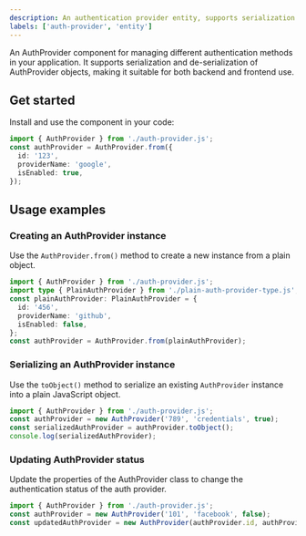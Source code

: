 ```yaml
---
description: An authentication provider entity, supports serialization and de-serialization of authentication provider objects.
labels: ['auth-provider', 'entity']
---
```


An AuthProvider component for managing different authentication methods in your application. It supports serialization and de-serialization of AuthProvider objects, making it suitable for both backend and frontend use.

## Get started

Install and use the component in your code:

```ts
import { AuthProvider } from './auth-provider.js';
const authProvider = AuthProvider.from({
  id: '123',
  providerName: 'google',
  isEnabled: true,
});
```

## Usage examples

### Creating an AuthProvider instance

Use the `AuthProvider.from()` method to create a new instance from a plain object.

```ts
import { AuthProvider } from './auth-provider.js';
import type { PlainAuthProvider } from './plain-auth-provider-type.js';
const plainAuthProvider: PlainAuthProvider = {
  id: '456',
  providerName: 'github',
  isEnabled: false,
};
const authProvider = AuthProvider.from(plainAuthProvider);
```

### Serializing an AuthProvider instance

Use the `toObject()` method to serialize an existing `AuthProvider` instance into a plain JavaScript object.

```ts
import { AuthProvider } from './auth-provider.js';
const authProvider = new AuthProvider('789', 'credentials', true);
const serializedAuthProvider = authProvider.toObject();
console.log(serializedAuthProvider);
```

### Updating AuthProvider status

Update the properties of the AuthProvider class to change the authentication status of the auth provider.

```ts
import { AuthProvider } from './auth-provider.js';
const authProvider = new AuthProvider('101', 'facebook', false);
const updatedAuthProvider = new AuthProvider(authProvider.id, authProvider.providerName, true);